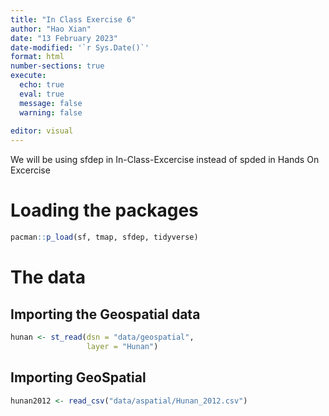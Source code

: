 ```yaml
---
title: "In Class Exercise 6"
author: "Hao Xian"
date: "13 February 2023"
date-modified: '`r Sys.Date()`'
format: html
number-sections: true
execute: 
  echo: true
  eval: true
  message: false
  warning: false
  
editor: visual
---
```


::: callout-important
We will be using sfdep in In-Class-Excercise instead of spded in Hands On Excercise
:::

# Loading the packages

```r
pacman::p_load(sf, tmap, sfdep, tidyverse)
```

# The data

## Importing the Geospatial data

```r
hunan <- st_read(dsn = "data/geospatial", 
                 layer = "Hunan")
```

## Importing GeoSpatial

```r
hunan2012 <- read_csv("data/aspatial/Hunan_2012.csv")
```
